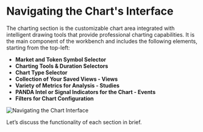 # Navigating the Chart's Interface

The charting section is the customizable chart area integrated with intelligent drawing tools that provide professional charting capabilities. It is the main component of the workbench and includes the following elements, starting from the top-left:

- **Market and Token Symbol Selector**
- **Charting Tools & Duration Selectors**
- **Chart Type Selector**
- **Collection of Your Saved Views - Views**
- **Variety of Metrics for Analysis - Studies**
- **PANDA Intel or Signal Indicators for the Chart - Events**
- **Filters for Chart Configuration**

![Navigating the Chart Interface](./../../../assets/images/navigating-the-chart-interface.avif)

Let’s discuss the functionality of each section in brief.
